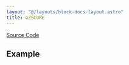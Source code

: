 ```yaml
---
layout: "@/layouts/block-docs-layout.astro"
title: GZSCORE
---
```



<PythonDocsDisplay docstring={docstring} />

[Source Code](https://github.com/flojoy-ai/blocks/blob/main/blocks/SCIPY/STATS/GZSCORE/GZSCORE.py)

## Example
